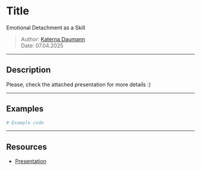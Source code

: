 # Title
Emotional Detachment as a Skill

> Author: [Katerna Daumann](kad@alteos.com)  
> Date: 07.04.2025


---

## Description

Please, check the attached presentation for more details :)

---

## Examples

```bash
# Example code
```

---

## Resources

- [Presentation](https://pitch.com/v/emotional-detachment-as-a-skill-based-on-mastering-emotional-detachment-by-theresa-m-clark-64thwe)